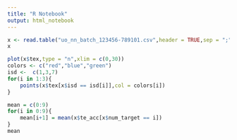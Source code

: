 ```yaml
---
title: "R Notebook"
output: html_notebook
---
```


```r
x <- read.table("uo_nn_batch_123456-789101.csv",header = TRUE,sep = ";")
x
```
```r
plot(x$tex,type = "n",xlim = c(0,30))
colors <- c("red","blue","green")
isd <-  c(1,3,7)
for(i in 1:3){
    points(x$tex[x$isd == isd[i]],col = colors[i])
}

```
```r
mean = c(0:9)
for(i in 0:9){
    mean[i+1] = mean(x$te_acc[x$num_target == i])
}
mean
```

